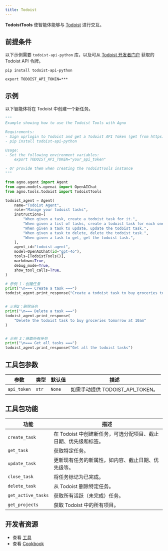 ```yaml
---
title: Todoist
---
```

**TodoistTools** 使智能体能够与 [Todoist](https://www.todoist.com/) 进行交互。

## 前提条件  
以下示例需要 `todoist-api-python` 库，以及可从 [Todoist 开发者门户](https://app.todoist.com/app/settings/integrations/developer) 获取的 Todoist API 令牌。

```shell
pip install todoist-api-python
```  

```shell
export TODOIST_API_TOKEN=***
```  

## 示例  

以下智能体将在 Todoist 中创建一个新任务。  

```python cookbook/tools/todoist.py
"""
Example showing how to use the Todoist Tools with Agno

Requirements:
- Sign up/login to Todoist and get a Todoist API Token (get from https://app.todoist.com/app/settings/integrations/developer)
- pip install todoist-api-python

Usage:
- Set the following environment variables:
    export TODOIST_API_TOKEN="your_api_token"

- Or provide them when creating the TodoistTools instance
"""

from agno.agent import Agent
from agno.models.openai import OpenAIChat
from agno.tools.todoist import TodoistTools

todoist_agent = Agent(
    name="Todoist Agent",
    role="Manage your todoist tasks",
    instructions=[
        "When given a task, create a todoist task for it.",
        "When given a list of tasks, create a todoist task for each one.",
        "When given a task to update, update the todoist task.",
        "When given a task to delete, delete the todoist task.",
        "When given a task to get, get the todoist task.",
    ],
    agent_id="todoist-agent",
    model=OpenAIChat(id="gpt-4o"),
    tools=[TodoistTools()],
    markdown=True,
    debug_mode=True,
    show_tool_calls=True,
)

# 示例 1：创建任务
print("\n=== Create a task ===")
todoist_agent.print_response("Create a todoist task to buy groceries tomorrow at 10am")


# 示例2：删除任务
print("\n=== Delete a task ===")
todoist_agent.print_response(
    "Delete the todoist task to buy groceries tomorrow at 10am"
)


# 示例 3：获取所有任务
print("\n=== Get all tasks ===")
todoist_agent.print_response("Get all the todoist tasks")
```  

## 工具包参数  

| 参数          | 类型    | 默认值    | 描述                                       |  
| ------------ | ------ | -------- | ----------------------------------------- |  
| `api_token` | `str` | `None`  | 如需手动提供 TODOIST_API_TOKEN。 |  

## 工具包功能  

| 功能          | 描述 |  
| ------------ | ---- |  
| `create_task` | 在 Todoist 中创建新任务，可选分配项目、截止日期、优先级和标签。 |  
| `get_task` | 获取特定任务。 |  
| `update_task` | 更新现有任务的新属性，如内容、截止日期、优先级等。 |  
| `close_task` | 将任务标记为已完成。 |  
| `delete_task` | 从 Todoist 删除特定任务。 |  
| `get_active_tasks` | 获取所有活跃（未完成）任务。 |  
| `get_projects` | 获取 Todoist 中的所有项目。 |  

## 开发者资源  

- 查看 [工具](https://github.com/agno-agi/agno/blob/main/libs/agno/agno/tools/todoist.py)  
- 查看 [Cookbook](https://github.com/agno-agi/agno/blob/main/cookbook/tools/todoist_tool.py)